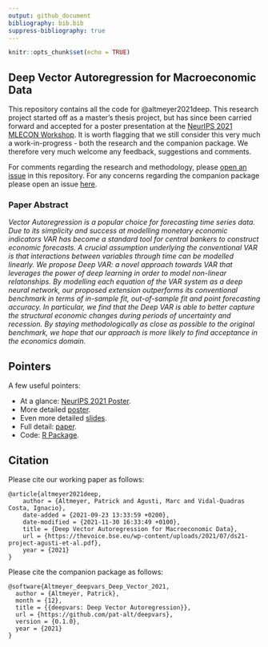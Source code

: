 ```yaml
---
output: github_document
bibliography: bib.bib
suppress-bibliography: true
---
```


```r
knitr::opts_chunk$set(echo = TRUE)
```

## Deep Vector Autoregression for Macroeconomic Data

This repository contains all the code for @altmeyer2021deep. This research project started off as a master's thesis project, but has since been carried forward and accepted for a poster presentation at the [NeurIPS 2021 MLECON Workshop](https://nips.cc/Conferences/2021/ScheduleMultitrack?event=21847). It is worth flagging that we still consider this very much a work-in-progress - both the research and the companion package. We therefore very much welcome any feedback, suggestions and comments. 

For comments regarding the research and methodology, please [open an issue](https://github.com/pat-alt/deepvarsMacro/issues) in this repository. For any concerns regarding the companion package please open an issue [here](https://github.com/pat-alt/deepvars/issues).

### Paper Abstract

*Vector Autoregression is a popular choice for forecasting time series data. Due to its simplicity and success at modelling monetary economic indicators VAR has become a standard tool for central bankers to construct economic forecasts. A crucial assumption underlying the conventional VAR is that interactions between variables through time can be modelled linearly. We propose Deep VAR: a novel approach towards VAR that leverages the power of deep learning in order to model non-linear relatonships. By modelling each equation of the VAR system as a deep neural network, our proposed extension outperforms its conventional benchmark in terms of in-sample fit, out-of-sample fit and point forecasting accuracy. In particular, we find that the Deep VAR is able to better capture the structural economic changes during periods of uncertainty and recession. By staying methodologically as close as possible to the original benchmark, we hope that our approach is more likely to find acceptance in the economics domain.*

## Pointers

A few useful pointers:

- At a glance: [NeurIPS 2021 Poster](poster/neurips.pdf).
- More detailed [poster](poster/poster.pdf).
- Even more detailed [slides](presentation/presentation.pdf).
- Full detail: [paper](paper/paper.pdf).
- Code: [R Package](https://github.com/pat-alt/deepvars).

## Citation

Please cite our working paper as follows:

```
@article{altmeyer2021deep,
	author = {Altmeyer, Patrick and Agusti, Marc and Vidal-Quadras Costa, Ignacio},
	date-added = {2021-09-23 13:33:59 +0200},
	date-modified = {2021-11-30 16:33:49 +0100},
	title = {Deep Vector Autoregression for Macroeconomic Data},
	url = {https://thevoice.bse.eu/wp-content/uploads/2021/07/ds21-project-agusti-et-al.pdf},
	year = {2021}
}
```

Please cite the companion package as follows:

```
@software{Altmeyer_deepvars_Deep_Vector_2021,
  author = {Altmeyer, Patrick},
  month = {12},
  title = {{deepvars: Deep Vector Autoregression}},
  url = {https://github.com/pat-alt/deepvars},
  version = {0.1.0},
  year = {2021}
}
```

